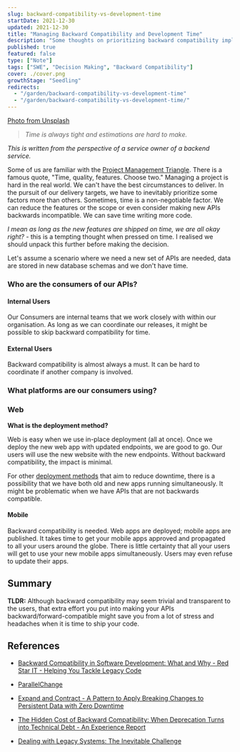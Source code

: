 ```yaml
---
slug: backward-compatibility-vs-development-time
startDate: 2021-12-30
updated: 2021-12-30
title: "Managing Backward Compatibility and Development Time"
description: "Some thoughts on prioritizing backward compatibility implementation and managing development time"
published: true
featured: false
type: ["Note"]
tags: ["SWE", "Decision Making", "Backward Compatibility"]
cover: ./cover.png
growthStage: "Seedling"
redirects:
  - "/garden/backward-compatibility-vs-development-time"
  - "/garden/backward-compatibility-vs-development-time/"
---
```


<BasicImage
  src="https://res.cloudinary.com/wtkw/image/upload/v1640969541/waltertengcom/garden/backward-compatibility-vs-development-time/cover_qpsmdz.png"
  alt="cover"
/>

[Photo from Unsplash](https://unsplash.com/photos/yVuRzuqArkg)

> _Time is always tight and estimations are hard to make._

_This is written from the perspective of a service owner of a backend service._

Some of us are familiar with the [Project Management Triangle](https://en.wikipedia.org/wiki/Project_management_triangle). There is a famous quote, "Time, quality, features. Choose two." Managing a project is hard in the real world. We can't have the best circumstances to deliver. In the pursuit of our delivery targets, we have to inevitably prioritize some factors more than others. Sometimes, time is a non-negotiable factor. We can reduce the features or the scope or even consider making new APIs backwards incompatible. We can save time writing more code.

_I mean as long as the new features are shipped on time, we are all okay right?_ - this is a tempting thought when pressed on time. I realised we should unpack this further before making the decision.

Let's assume a scenario where we need a new set of APIs are needed, data are stored in new database schemas and we don't have time.

### Who are the consumers of our APIs?

#### Internal Users

Our Consumers are internal teams that we work closely with within our organisation. As long as we can coordinate our releases, it might be possible to skip backward compatibility for time.

#### External Users

Backward compatibility is almost always a must. It can be hard to coordinate if another company is involved.

### What platforms are our consumers using?

### Web

**What is the deployment method?**

Web is easy when we use in-place deployment (all at once). Once we deploy the new web app with updated endpoints, we are good to go. Our users will use the new website with the new endpoints. Without backward compatibility, the impact is minimal.

For other [deployment methods](https://docs.aws.amazon.com/whitepapers/latest/practicing-continuous-integration-continuous-delivery/deployment-methods.html) that aim to reduce downtime, there is a possibility that we have both old and new apps running simultaneously. It might be problematic when we have APIs that are not backwards compatible.

#### Mobile

Backward compatibility is needed. Web apps are deployed; mobile apps are published. It takes time to get your mobile apps approved and propagated to all your users around the globe. There is little certainty that all your users will get to use your new mobile apps simultaneously. Users may even refuse to update their apps.

## Summary

**TLDR:** Although backward compatibility may seem trivial and transparent to the users, that extra effort you put into making your APIs backward/forward-compatible might save you from a lot of stress and headaches when it is time to ship your code.

## References

- [Backward Compatibility in Software Development: What and Why - Red Star IT - Helping You Tackle Legacy Code](https://www.redstar.be/backward-compatibility-in-software-development-what-and-why/)

- [ParallelChange](https://martinfowler.com/bliki/ParallelChange.html)

- [Expand and Contract - A Pattern to Apply Breaking Changes to Persistent Data with Zero Downtime](https://www.tim-wellhausen.de/papers/ExpandAndContract/ExpandAndContract.html)

- [The Hidden Cost of Backward Compatibility: When Deprecation Turns into Technical Debt - An Experience Report](https://www.diva-portal.org/smash/get/diva2:1485431/FULLTEXT01.pdf)

- [Dealing with Legacy Systems: The Inevitable Challenge](https://blog.gds-gov.tech/dealing-with-legacy-systems-the-inevitable-challenge-99ebf8cb545e?gi=4f7924cd2f70)
